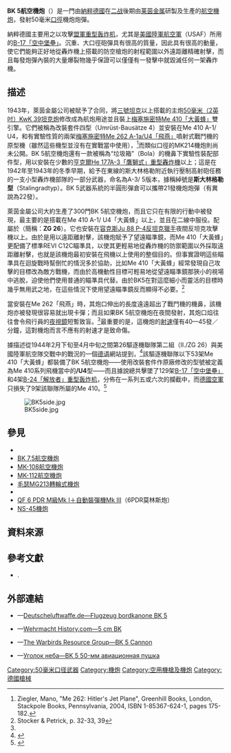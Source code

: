{{noteTA
|G1=長度單位
|1=zh:白朗寧;zh-hans:白朗宁;zh-hant:白朗寧;zh-cn:勃朗宁;
|2=zh-hans:坦克;zh-hk:坦克;zh-tw:戰車;
|3=zh-cn:炮;zh-hk:炮;zh-tw:砲;
}}
{{Infobox Weapon
|name= BK 5航空機炮<br />{{Lang|de|Bordkanone 5}}
|image= File:BK5rear.jpg
|image_size= 300px
|caption= [[俄亥俄州|俄亥俄州]][[代顿_(俄亥俄州)|代頓市]]的[[美国空军|美国空军]][[美国空军国家博物馆|国家博物馆]]內展示的BK 5航空機炮的後視圖，展示其半圓形彈倉
|origin= {{flagcountry|Nazi Germany}}
|type= [[航空机关炮|航空]][[機炮|機炮]]
<!-- Type selection -->
|is_ranged= yes
|is_bladed= 
|is_explosive= 
|is_artillery= yes
|is_vehicle= 
|is_missile= 
|is_UK= 
<!-- Service history -->
|service= 1944年—1945年
|used_by= {{flagcountry|Nazi Germany}}
|wars= [[第二次世界大战|第二次世界大战]]
<!-- Production history -->
|designer= [[莱茵金属|莱茵金属]]
|design_date= 1943年
|manufacturer= 莱茵金属
|unit_cost= 
|production_date= 1943年—1945年
|number= 大約300門
|variants= 
<!-- General specifications -->
|spec_label= 
|weight= 540—592[[千克|千克]]（1,190.5—1,305.14[[磅|磅]]）
|length= 1,140[[毫米|毫米]]（44.88[[英吋|英吋]]）
|part_length= 
|width= 
|height= 
|diameter= 
|crew= 
<!-- Ranged weapon specifications --> 
|cartridge= 
|caliber= 50毫米（1.97英吋）
|barrels= 1根，[[膛線|線膛]]
|action= 
|mode= [[自動火器|全自動]]
|rate= 40—45發／分鐘
|velocity= 500[[米每秒|米／秒]]（1,640.42[[英尺每秒|英尺／秒]]）
|range= 1,200[[米_(单位)|公尺]]（1,312.34[[码|码]]，3,937.01[[英尺|英尺]]，0.75[[英里|英里]]）
|max_range= 
|feed= 21發半圓形彈倉（有異說為22發）
|sights= <div class="NavFrame collapsed" style="color: black; background-color: #FFFFFF; margin: 0 auto; padding: 0 10px; text-align: left;"><div class="NavHead" style="background-color: #FFFFFF; margin: 0 auto; padding: 0 10px; font-weight:normal;"></div><div class="NavContent" style="background-color: #FFFFFF; margin: 0 auto; padding: 0 10px;">
* 普通瞄準具
* 望遠[[瞄準鏡|瞄準鏡]]
* REVI C12C瞄準具
</div>
</div>
<!-- 火炮規格 -->
|breech= 
|recoil= 
|carriage= [[战斗机|战斗机]]
|elevation= 
|traverse= 
<!-- 刃器規格 --> 
|blade_type= 
|hilt_type= 
|sheath_type= 
|head_type= 
|haft_type= 
<!-- 爆炸物內填炸藥規格 --> 
|filling= 
|filling_weight= 
|detonation= 
|yield= 
<!-- 車輛/飛彈規格 -->
|armour= 
|primary_armament= 
|secondary_arament= 
|engine= 
|engine_power= 
|transmission= 
|payload_capacity= 
|fuel_capacity= 
|pw_ratio= 
|suspension= 
|clearance= 
|vehicle_range= 
|speed= 
|guidance= 
|steering= 
<!-- Missiles only -->
|wingspan= 
|propellant= 
|ceiling= 
|altitude= 
|depth= 
|boost= 
|accuracy= 
|launch_platform= 
|transport= 
}}

'''BK 5航空機炮'''（{{Lang-de|'''B'''ord '''K'''anone '''5'''}}）是一門由[[納粹德國|納粹德國]]在[[第二次世界大战|二战]]後期由[[莱茵金属|莱茵金属]]研製及生產的[[航空机关炮|航空]][[機炮|機炮]]，發射50毫米[[口徑|口徑]]機炮炮彈。

納粹德國主要用之以攻擊[[同盟國_(第二次世界大戰)|盟軍]][[重型轟炸機|重型]][[轰炸机|轰炸机]]，尤其是[[美國陸軍航空軍|美國陸軍航空軍]]（USAF）所用的[[B-17轟炸機|B-17「空中堡壘」]]。沉重、大口徑砲彈具有很高的質量，因此具有很高的動量，使它們能夠正好地從轟炸機上搭載的防空槍炮的射程範圍以外遠距離精確射擊，而且每發炮彈內裝的大量爆裂物幾乎保證可以僅僅有一發擊中就毀滅任何一架轟炸機。

== 描述 ==
1943年，萊茵金屬公司被賦予了合同，將[[三號坦克|三號坦克]]以上搭載的主炮[[5厘米KwK_39炮|50毫米（2英吋）KwK 39]][[坦克炮|坦克炮]]修改成為航炮用途並且裝上[[梅塞施密特|梅塞施密特]][[Me_410戰鬥機|Me 410「大黃蜂」]]雙引擎{{Link-en|驅逐機|Bomber destroyer}}。它們被稱為改裝套件四型（Umrüst-Bausätze 4）並安裝在Me 410 A-1/ U4，和有實驗性質的兩架[[Me_262戰鬥機|梅塞施密特Me 262 A-1a/U4「飛燕」]]噴射式戰鬥機的原型機（雖然這些機型並沒有在實戰當中使用），<ref name="ZieglerMano">Ziegler, Mano, "Me 262: Hitler's Jet Plane", Greenhill Books, London, Stackpole Books, Pennsylvania, 2004, ISBN 1-85367-624-1, pages 175-182.</ref>而類似口徑的MK214機炮則尚未公開。BK 5航空機炮還有一款被稱為“垃圾箱”（Bola）的機鼻下實驗性裝配部件型，用以安裝在少數的[[亨克爾|亨克爾]][[He_177轟炸機|He 177A-3「鷹獅式」重型轟炸機]]以上；這是在1942年至1943年的冬季早期，給予在東線的斯大林格勒附近執行壓制高射砲任務的一支小型轟炸機部隊的一部分武器，命名為A-3/'''{{Link-en|改裝套件|Rüstsatz|Rutsatz}}''' 5版本，據稱綽號是'''斯大林格勒型'''（Stalingradtyp）。BK 5武器系統的半圓形彈倉可以攜帶21發機炮炮彈（有異說為22發）。

萊茵金屬公司大約生產了300門BK 5航空機炮，而且它只在有限的行動中被發現，最主要的是搭載在Me 410 A-1/ U4「大黃蜂」以上，並且在二線中服役。配屬於{{Link-en|第26驅逐機聯隊|Zerstörergeschwader 26}}（簡稱：'''ZG 26'''）。它也安裝在[[容克斯|容克斯]][[Ju_88轟炸機|Ju 88 P-4反坦克獵手]]夜間反坦克攻擊機以上。由於是用以遠距離射擊，該機炮賦予了望遠瞄準鏡，而Me 410「大黃蜂」更配備了標準REVI C12C瞄準具，以使其更輕易地從轟炸機的防禦範圍以外採取遠距離射擊，也就是該機炮最初安裝在飛機以上使用的整個目的。但事實證明這些瞄準具在迴旋戰時幫倒忙的情況多於協助，比如Me 410「大黃蜂」經常發現自己攻擊的目標改為敵方戰機，而由於高機動性目標可輕易地從望遠瞄準鏡那狹小的視場中逃脫，迫使他們使用普通的瞄準具代替。由於BK5在對這麼細小而靈活的目標時幾乎無用武之地，在這些情況下使用望遠瞄準鏡反而顯得不必要。<ref>Stocker & Petrick, p. 32-33, 39</ref>

當安裝在Me 262「飛燕」時，其炮口伸出的長度遠遠超出了戰鬥機的機鼻，該機炮亦被發現很容易就出現卡彈；而且如果BK 5航空機炮在夜間發射，其炮口焰往往會令飛行員的[[夜視鏡|夜視鏡]]短暫致盲。<ref name="ZieglerMano" />最重要的是，這機炮的[[射速|射速]]僅有40—45發／分鐘，這對機炮而言不應有的射速才是致命傷。

據描述從1944年2月下旬至4月中旬之間第26驅逐機聯隊第二組（II./ZG 26）與美國陸軍航空隊交戰中的戰況的一個[[德语|德语]]網站提到，<ref>{{Cite web |url=http://www.luftarchiv.de/bordgerate/waffen2.htm |title=LuftArchiv.de |accessdate=2016-08-22 |archive-date=2016-07-15 |archive-url=https://web.archive.org/web/20160715162928/http://www.luftarchiv.de/bordgerate/waffen2.htm |dead-url=no }}</ref>該驅逐機聯隊以下53架Me 410「大黃蜂」都裝備了BK 5航空機炮——使用改裝套件作原廠修改的型號被定義為Me 410系列飛機當中的'''/U4'''型——而且據說總共擊墜了129架[[B-17轟炸機|B-17「空中堡壘」]]和4架[[B-24轟炸機|B-24「解放者」]][[重型轟炸機|重型]][[轰炸机|轰炸机]]，分佈在一系列五或六次的攔截中，而[[納粹德國空軍|德國空軍]]只損失了9架該聯隊所屬的Me 410。<ref>{{Cite web |url=http://www.ww2aircraft.net/forum/weapons-systems-tech/luftwaffe-cannons-machineguns-topic-6368-8.html#post268551 |title=存档副本 |accessdate=2016-08-22 |archive-date=2013-01-28 |archive-url=https://web.archive.org/web/20130128225558/http://www.ww2aircraft.net/forum/weapons-systems-tech/luftwaffe-cannons-machineguns-topic-6368-8.html#post268551 |dead-url=no }}</ref>

[[File:BK5side.jpg|thumb]]

== 參見 ==
* {{Link-en|BK 3,7航空機炮|BK 3,7}}
* [[BK_7,5航空機炮|BK 7,5航空機炮]]
* [[MK-108航空機炮|MK-108航空機炮]]
* [[MK-112航空機炮|MK-112航空機炮]]
* [[毛瑟MG213轉輪式機炮|毛瑟MG213轉輪式機炮]]
* {{Link-en|維克斯S航空机炮|Vickers S}}
* [[QF_6磅炮|QF 6 PDR M級Mk I＋自動裝彈機Mk III]]（6PDR莫林斯炮）
* [[NS-45機炮|NS-45機炮]]

== 資料來源 ==
<div class="references-small">
<references />
</div>

== 參考文獻 ==
* {{Citation|surname=Stocker|given=Werner|surname2=Petrick|given2=Peter|title=Messerschmitt Me 210 / Me 410 Hornisse/ Hornet|publisher=Midland Publishing|place=|year=2007|isbn=1-85780-271-3}}.

== 外部連結 ==
{{Commons category|BK 5 cannon}}
* {{de icon}}—[https://web.archive.org/web/20161220154754/http://www.deutscheluftwaffe.de/archiv/Dokumente/ABC/b/Bordwaffen/Bordkanonen/Bordkanone%20BK%205/flugzeug%20bordkanone%20bk%205.html Deutscheluftwaffe.de—Flugzeug bordkanone BK 5]
* {{en icon}}—[http://www.wehrmacht-history.com/luftwaffe/armaments/5-cm-bk.htm Wehrmacht History.com—5 cm BK]{{Wayback|url=http://www.wehrmacht-history.com/luftwaffe/armaments/5-cm-bk.htm |date=20160402121053 }}
* {{en icon}}—[http://www.warbirdsresourcegroup.org/LRG/bk5.html The Warbirds Resource Group—BK 5 Cannon]{{Wayback|url=http://www.warbirdsresourcegroup.org/LRG/bk5.html |date=20160401014425 }}
* {{ru icon}}—[http://www.airwar.ru/weapon/guns/bk5.html Уголок неба—BK 5 50-мм авиационная пушка]{{Wayback|url=http://www.airwar.ru/weapon/guns/bk5.html |date=20161113182123 }}
{{第二次世界大戰德國空軍武器}}
[[Category:50毫米口径武器|Category:50毫米口径武器]]
[[Category:機炮|Category:機炮]]
[[Category:空用機槍及機炮|Category:空用機槍及機炮]]
[[Category:德國槍械|Category:德國槍械]]